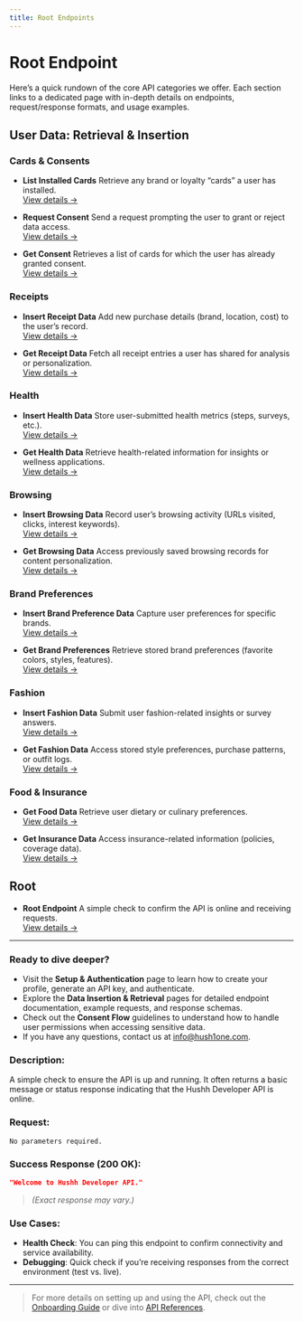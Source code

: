 ```yaml
---
title: Root Endpoints
---
```


# Root Endpoint

Here’s a quick rundown of the core API categories we offer. Each section links to a dedicated page with in-depth details on endpoints, request/response formats, and usage examples.

## User Data: Retrieval & Insertion

### Cards & Consents

- **List Installed Cards**
  Retrieve any brand or loyalty “cards” a user has installed.  
  [View details →](#)

- **Request Consent**
  Send a request prompting the user to grant or reject data access.  
  [View details →](#)

- **Get Consent**
  Retrieves a list of cards for which the user has already granted consent.  
  [View details →](#)

### Receipts

- **Insert Receipt Data**
  Add new purchase details (brand, location, cost) to the user’s record.  
  [View details →](#)

- **Get Receipt Data**
  Fetch all receipt entries a user has shared for analysis or personalization.  
  [View details →](#)

### Health

- **Insert Health Data**
  Store user-submitted health metrics (steps, surveys, etc.).  
  [View details →](#)

- **Get Health Data**
  Retrieve health-related information for insights or wellness applications.  
  [View details →](#)

### Browsing

- **Insert Browsing Data**
  Record user’s browsing activity (URLs visited, clicks, interest keywords).  
  [View details →](#)

- **Get Browsing Data**
  Access previously saved browsing records for content personalization.  
  [View details →](#)

### Brand Preferences

- **Insert Brand Preference Data**
  Capture user preferences for specific brands.  
  [View details →](#)

- **Get Brand Preferences**
  Retrieve stored brand preferences (favorite colors, styles, features).  
  [View details →](#)

### Fashion

- **Insert Fashion Data**
  Submit user fashion-related insights or survey answers.  
  [View details →](#)

- **Get Fashion Data**
  Access stored style preferences, purchase patterns, or outfit logs.  
  [View details →](#)

### Food & Insurance

- **Get Food Data**
  Retrieve user dietary or culinary preferences.  
  [View details →](#)

- **Get Insurance Data**
  Access insurance-related information (policies, coverage data).  
  [View details →](#)

## Root

- **Root Endpoint**
  A simple check to confirm the API is online and receiving requests.  
  [View details →](#)

---

### Ready to dive deeper?

- Visit the **Setup & Authentication** page to learn how to create your profile, generate an API key, and authenticate.
- Explore the **Data Insertion & Retrieval** pages for detailed endpoint documentation, example requests, and response schemas.
- Check out the **Consent Flow** guidelines to understand how to handle user permissions when accessing sensitive data.
- If you have any questions, contact us at [info@hush1one.com](mailto:info@hush1one.com).


### Description:
A simple check to ensure the API is up and running. It often returns a basic message or status response indicating that the Hushh Developer API is online.

### Request:
```http
No parameters required.
```



### Success Response (200 OK):
```json
"Welcome to Hushh Developer API."
```

> *(Exact response may vary.)*

### Use Cases:

- **Health Check**: You can ping this endpoint to confirm connectivity and service availability.
- **Debugging**: Quick check if you’re receiving responses from the correct environment (test vs. live).

---

> For more details on setting up and using the API, check out the [Onboarding Guide](/onboarding) or dive into [API References](/api-reference).
